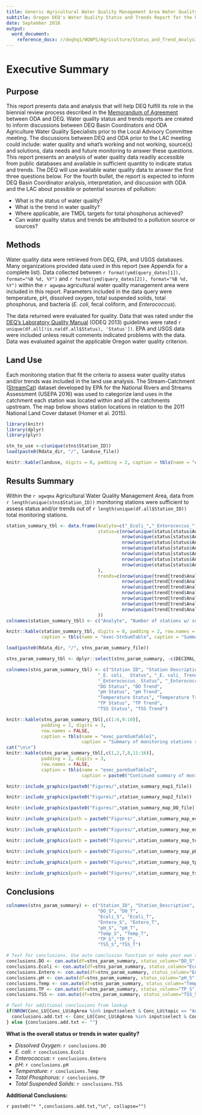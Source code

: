 ```yaml
---
title: Generic Agricultural Water Quality Management Area Water Quality Status and Trends Report
subtitle: Oregon DEQ's Water Quality Status and Trends Report for the Oregon Department of Agriculture's Biennial Review of the Agricultural Area Rules and Plans
date: September 2018
output: 
  word_document:
    reference_docx: //deqhq1/WQNPS/Agriculture/Status_and_Trend_Analysis/R_support_files/Report_Template.docx
---
```


# Executive Summary

## Purpose

This report presents data and analysis that will help DEQ fulfill its role in the biennial review process described in the [Memorandum of Agreement](https://www.oregon.gov/ODA/shared/Documents/Publications/NaturalResources/DEQODAmoa.pdf) between ODA and DEQ. Water quality status and trends reports are created to inform discussions between DEQ Basin Coordinators and ODA Agriculture Water Quality Specialists prior to the Local Advisory Committee meeting. The discussions between DEQ and ODA prior to the LAC meeting could include: water quality and what's working and not working, source(s) and solutions, data needs and future monitoring to answer these questions. This report presents an analysis of water quality data readily accessible from public databases and available in sufficient quantity to indicate status and trends. The DEQ will use available water quality data to answer the first three questions below. For the fourth bullet, the report is expected to inform DEQ Basin Coordinator analysis, interpretation, and discussion with ODA and the LAC about possible or potential sources of pollution:

*	What is the status of water quality? 
*	What is the trend in water quality? 
*	Where applicable, are TMDL targets for total phosphorus achieved?
* Can water quality status and trends be attributed to a pollution source or sources?


## Methods

Water quality data were retrieved from DEQ, EPA, and USGS databases. Many organizations provided data used in this report (see Appendix for a complete list). Data collected between `r format(ymd(query_dates[1]), format="%B %d, %Y")` and `r format(ymd(query_dates[2]), format="%B %d, %Y")` within the `r agwqma` agricultural water quality management area were included in this report. Parameters included in the data query were temperature, pH, dissolved oxygen, total suspended solids, total phosphorus, and bacteria (*E. coli*, fecal coliform, and *Enterococcus*). 

The data returned were evaluated for quality. Data that was rated under the [DEQ's Laboratory Quality Manual][2.1.5] (ODEQ 2013) guidelines were rated `r unique(df.all[!is.na(df.all$Status), 'Status'])`. EPA and USGS data were included unless result comments indicated problems with the data. Data was evaluated against the applicable Oregon water quality criterion. 

[2.1.5]: http://www.oregon.gov/deq/FilterDocs/DEQ91LAB0006QMP.pdf 

## Land Use

Each monitoring station that fit the criteria to assess water quality status and/or trends was included in the land use analysis. The Stream-Catchment ([StreamCat](https://www.epa.gov/national-aquatic-resource-surveys/streamcat)) dataset developed by EPA for the National Rivers and Streams Assessment (USEPA 2016) was used to categorize land uses in the catchment each station was located within and all the catchments upstream. The map below shows station locations in relation to the 2011 National Land Cover dataset (Homer et al. 2015).

```r

library(knitr)
library(dplyr)
library(plyr)

stn_to_use <-c(unique(stns$Station_ID))
load(paste0(Rdata_dir, "/", landuse_file))

knitr::kable(landuse, digits = 0, padding = 2, caption = tbls(name = "exec-landuse", caption = "Land use and land cover for upstream catchments of stations used in this analysis, stations which fit the decision criteria and have >20% Agriculture and Range coverage are included. Land use and land cover for all stations used in analysis can be found in full report"))

```

## Results Summary

Within the `r agwqma` Agricultural Water Quality Management Area, data from `r length(unique(stns$Station_ID))` monitoring stations were sufficient to assess status and/or trends out of `r length(unique(df.all$Station_ID))` total monitoring stations. 

```r

station_summary_tbl <- data.frame(Analyte=c("_Ecoli_","_Enterococcus_","Dissolved Oxygen","pH","Temperature","Total Phosphorus","Total Suspended Solids"),
                                  status=c(nrow(unique(status[status$Analyte == "E. Coli", ])),
                                           nrow(unique(status[status$Analyte == "Enterococcus", ])),
                                           nrow(unique(status[status$Analyte == "Dissolved Oxygen", ])),
                                           nrow(unique(status[status$Analyte == "pH", ])),
                                           nrow(unique(status[status$Analyte == "Temperature", ])),
                                           nrow(unique(status[status$Analyte == "Total Phosphorus", ])),
                                           nrow(unique(status[status$Analyte == "Total Suspended Solids", ]))
                                  ),
                                  trends=c(nrow(unique(trend[trend$Analyte == "E. Coli", ])),
                                           nrow(unique(trend[trend$Analyte == "Enterococcus", ])),
                                           nrow(unique(trend[trend$Analyte == "Dissolved Oxygen", ])),
                                           nrow(unique(trend[trend$Analyte == "pH",])),
                                           nrow(unique(trend[trend$Analyte == "Temperature", ])),
                                           nrow(unique(trend[trend$Analyte == "Total Phosphorus", ])),
                                           nrow(unique(trend[trend$Analyte == "Total Suspended Solids", ]))
                                  ))
colnames(station_summary_tbl) <- c("Analyte", "Number of stations w/ sufficient data for status analysis", "Number of stations w/ sufficient data for trend analysis")                                  

knitr::kable(station_summary_tbl, digits = 0, padding = 2, row.names = FALSE, 
             caption = tbls(name = "exec-StnSumTable", caption = "Summary of stations with sufficient data for status or trend analysis**"))                                 
```


```r

load(paste0(Rdata_dir, "/", stns_param_summary_file))

stns_param_summary_tbl <- dplyr::select(stns_param_summary, -c(DECIMAL_LAT, DECIMAL_LONG))

colnames(stns_param_summary_tbl) <- c("Station ID", "Station Description",
                                  "_E. coli_  Status", "_E. coli_ Trend", 
                                  "_Enterococcus_ Status", "_Enterococcus_ Trend",
                                  "DO Status", "DO Trend",
                                  "pH Status", "pH Trend", 
                                  "Temperature Status", "Temperature Trend",
                                  "TP Status", "TP Trend", 
                                  "TSS Status", "TSS Trend")

knitr::kable(stns_param_summary_tbl[,c(1:6,9:10)],
             padding = 2, digits = 3,
             row.names = FALSE,
             caption = tbls(name = "exec_parmSumTable1", 
                            caption = "Summary of monitoring stations status and trend, where 'Exceeds' represents a single exceedance of the water quality standard or TMDL target within the last two whole years. Note: TSS = total suspended solids."))
cat("\n\n")
knitr::kable(stns_param_summary_tbl[,c(1,2,7,8,11:16)],
             padding = 2, digits = 3,
             row.names = FALSE,
             caption = tbls(name = "exec_parmSumTable2", 
                            caption = paste0("Continued summary of monitoring stations status and trend, where 'Exceeds' represents a single exceedance of the water quality standard or TMDL target within the last two whole years. See ", tbls("parmSumTable1", cite = ), " Note: DO = dissolved oxygen, TP = total phosphorus.")))

```


```r

knitr::include_graphics(paste0("Figures/",station_summary_map1_file))

```


```r

knitr::include_graphics(paste0("Figures/",station_summary_map2_file))

```


```r

knitr::include_graphics(paste0("Figures/",station_summary_map_DO_file))

```


```r

knitr::include_graphics(path = paste0("Figures/",station_summary_map_ecoli_file))

```

```r

knitr::include_graphics(path = paste0("Figures/",station_summary_map_entero_file))

```


```r

knitr::include_graphics(path = paste0("Figures/",station_summary_map_temp_file))

```

```r

knitr::include_graphics(path = paste0("Figures/",station_summary_map_pH_file))

```


```r

knitr::include_graphics(path = paste0("Figures/",station_summary_map_tp_file))

```

```r

knitr::include_graphics(path = paste0("Figures/",station_summary_map_tss_file))

```

## Conclusions

```r

colnames(stns_param_summary) <- c("Station_ID", "Station_Description",
                                  "DO_S", "DO_T",
                                  "Ecoli_S", "Ecoli_T", 
                                  "Entero_S", "Entero_T",
                                  "pH_S", "pH_T", 
                                  "Temp_S", "Temp_T",
                                  "TP_S","TP_T", 
                                  "TSS_S","TSS_T")

# Text for conclusions. Use auto conclusion function or make your own text
conclusions.DO <- con.auto(df=stns_param_summary, status_column="DO_S", trend_column="DO_T")
conclusions.Ecoli <- con.auto(df=stns_param_summary, status_column="Ecoli_S", trend_column="Ecoli_T")
conclusions.Entero <- con.auto(df=stns_param_summary, status_column="Entero_S", trend_column="Entero_T")
conclusions.pH <- con.auto(df=stns_param_summary, status_column="pH_S", trend_column="pH_T")
conclusions.Temp <- con.auto(df=stns_param_summary, status_column="Temp_S", trend_column="Temp_T")
conclusions.TP <- con.auto(df=stns_param_summary, status_column="TP_S", trend_column="TP_T")
conclusions.TSS <- con.auto(df=stns_param_summary, status_column="TSS_S", trend_column="TSS_T")

# Text for additional conclusions from lookup
if(NROW(Conc_LU[Conc_LU$AgArea %in% input$select & Conc_LU$topic == "Add_conc",]) > 0){
  conclusions.add.txt <- Conc_LU[Conc_LU$AgArea %in% input$select & Conc_LU$topic == "Add_conc",]$conclusion
} else {conclusions.add.txt <- ""}
```

**What is the overall status or trends in water quality?**

* *Dissolved Oxygen*: `r conclusions.DO`
* *E. coli*: `r conclusions.Ecoli`
* *Enterococcus*: `r conclusions.Entero`
* *pH*: `r conclusions.pH`
* *Temperature*: `r conclusions.Temp`
* *Total Phosphorus*: `r conclusions.TP`
* *Total Suspended Solids*: `r conclusions.TSS`


**Additional Conclusions:**

`r paste0("* ",conclusions.add.txt,"\n", collapse="")`